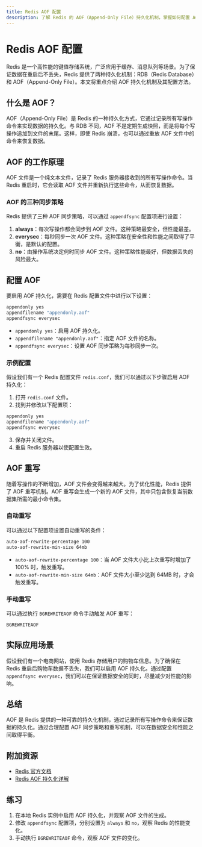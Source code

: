 ```yaml
---
title: Redis AOF 配置
description: 了解 Redis 的 AOF（Append-Only File）持久化机制，掌握如何配置 AOF 以实现数据持久化。
---
```


# Redis AOF 配置

Redis 是一个高性能的键值存储系统，广泛应用于缓存、消息队列等场景。为了保证数据在重启后不丢失，Redis 提供了两种持久化机制：RDB（Redis Database）和 AOF（Append-Only File）。本文将重点介绍 AOF 持久化机制及其配置方法。

## 什么是 AOF？

AOF（Append-Only File）是 Redis 的一种持久化方式，它通过记录所有写操作命令来实现数据的持久化。与 RDB 不同，AOF 不是定期生成快照，而是将每个写操作追加到文件的末尾。这样，即使 Redis 崩溃，也可以通过重放 AOF 文件中的命令来恢复数据。

## AOF 的工作原理

AOF 文件是一个纯文本文件，记录了 Redis 服务器接收到的所有写操作命令。当 Redis 重启时，它会读取 AOF 文件并重新执行这些命令，从而恢复数据。

### AOF 的三种同步策略

Redis 提供了三种 AOF 同步策略，可以通过 `appendfsync` 配置项进行设置：

1. **always**：每次写操作都会同步到 AOF 文件。这种策略最安全，但性能最差。
2. **everysec**：每秒同步一次 AOF 文件。这种策略在安全性和性能之间取得了平衡，是默认的配置。
3. **no**：由操作系统决定何时同步 AOF 文件。这种策略性能最好，但数据丢失的风险最大。

## 配置 AOF

要启用 AOF 持久化，需要在 Redis 配置文件中进行以下设置：

```bash
appendonly yes
appendfilename "appendonly.aof"
appendfsync everysec
```

- `appendonly yes`：启用 AOF 持久化。
- `appendfilename "appendonly.aof"`：指定 AOF 文件的名称。
- `appendfsync everysec`：设置 AOF 同步策略为每秒同步一次。

### 示例配置

假设我们有一个 Redis 配置文件 `redis.conf`，我们可以通过以下步骤启用 AOF 持久化：

1. 打开 `redis.conf` 文件。
2. 找到并修改以下配置项：

```bash
appendonly yes
appendfilename "appendonly.aof"
appendfsync everysec
```

3. 保存并关闭文件。
4. 重启 Redis 服务器以使配置生效。

## AOF 重写

随着写操作的不断增加，AOF 文件会变得越来越大。为了优化性能，Redis 提供了 AOF 重写机制。AOF 重写会生成一个新的 AOF 文件，其中只包含恢复当前数据集所需的最小命令集。

### 自动重写

可以通过以下配置项设置自动重写的条件：

```bash
auto-aof-rewrite-percentage 100
auto-aof-rewrite-min-size 64mb
```

- `auto-aof-rewrite-percentage 100`：当 AOF 文件大小比上次重写时增加了 100% 时，触发重写。
- `auto-aof-rewrite-min-size 64mb`：AOF 文件大小至少达到 64MB 时，才会触发重写。

### 手动重写

可以通过执行 `BGREWRITEAOF` 命令手动触发 AOF 重写：

```bash
BGREWRITEAOF
```

## 实际应用场景

假设我们有一个电商网站，使用 Redis 存储用户的购物车信息。为了确保在 Redis 重启后购物车数据不丢失，我们可以启用 AOF 持久化。通过配置 `appendfsync everysec`，我们可以在保证数据安全的同时，尽量减少对性能的影响。

## 总结

AOF 是 Redis 提供的一种可靠的持久化机制，通过记录所有写操作命令来保证数据的持久化。通过合理配置 AOF 同步策略和重写机制，可以在数据安全和性能之间取得平衡。

## 附加资源

- [Redis 官方文档](https://redis.io/documentation)
- [Redis AOF 持久化详解](https://redis.io/topics/persistence)

## 练习

1. 在本地 Redis 实例中启用 AOF 持久化，并观察 AOF 文件的生成。
2. 修改 `appendfsync` 配置项，分别设置为 `always` 和 `no`，观察 Redis 的性能变化。
3. 手动执行 `BGREWRITEAOF` 命令，观察 AOF 文件的变化。
